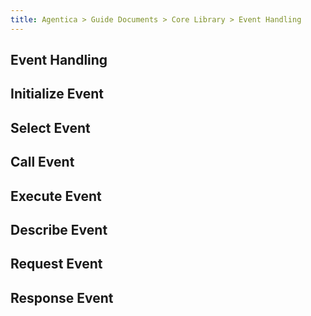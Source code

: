 ```yaml
---
title: Agentica > Guide Documents > Core Library > Event Handling
---
```


## Event Handling




## Initialize Event




## Select Event




## Call Event




## Execute Event




## Describe Event




## Request Event




## Response Event